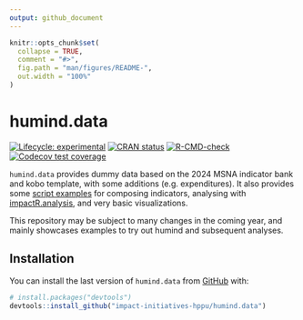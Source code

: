 ```yaml
---
output: github_document
---
```


<!-- README.md is generated from README.Rmd. Please edit that file -->

```r
knitr::opts_chunk$set(
  collapse = TRUE,
  comment = "#>",
  fig.path = "man/figures/README-",
  out.width = "100%"
)
```

# humind.data

<!-- badges: start -->
[![Lifecycle: experimental](https://img.shields.io/badge/lifecycle-experimental-orange.svg)](https://lifecycle.r-lib.org/articles/stages.html#experimental)
[![CRAN status](https://www.r-pkg.org/badges/version/humind.data)](https://CRAN.R-project.org/package=humind.data)
[![R-CMD-check](https://github.com/impact-initiatives-hppu/humind.data/actions/workflows/R-CMD-check.yaml/badge.svg)](https://github.com/impact-initiatives-hppu/humind.data/actions/workflows/R-CMD-check.yaml)
[![Codecov test coverage](https://codecov.io/gh/impact-initiatives-hppu/humind.data/branch/main/graph/badge.svg)](https://app.codecov.io/gh/impact-initiatives-hppu/humind.data?branch=main)
<!-- badges: end -->

`humind.data` provides dummy data based on the 2024 MSNA indicator bank and kobo template, with some additions (e.g. expenditures). It also provides some [script examples](https://github.com/impact-initiatives-hppu/humind.data/tree/main/scripts-example) for composing indicators, analysing with [impactR.analysis](https://impact-initiatives-hppu.github.io/impactR.analysis/), and very basic visualizations.

This repository may be subject to many changes in the coming year, and mainly showcases examples to try out humind and subsequent analyses.

## Installation

You can install the last version of `humind.data` from [GitHub](https://github.com/) with:

``` r
# install.packages("devtools")
devtools::install_github("impact-initiatives-hppu/humind.data")
```